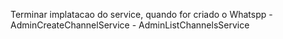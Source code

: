 Terminar implatacao do service, quando for criado o Whatspp
-AdminCreateChannelService
- AdminListChannelsService